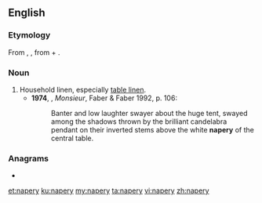 ==English==

===Etymology===
From {{etyl|xno|en}} {{m|fro|naperie}}, {{etyl|frm|en}} {{m|frm|naperie}}, from {{m|frm|nape}} + {{m|frm|-erie}}.

===Noun===
{{en-noun|~|naperies}}

# Household linen, especially [[table linen]].
#* '''1974''', {{w|Lawrence Durrell}}, ''Monsieur'', Faber & Faber 1992, p. 106:
#*: Banter and low laughter swayer about the huge tent, swayed among the shadows thrown by the brilliant candelabra pendant on their inverted stems above the white '''napery''' of the central table.

===Anagrams===
* {{l|en|pyrena}}

[[et:napery]]
[[ku:napery]]
[[my:napery]]
[[ta:napery]]
[[vi:napery]]
[[zh:napery]]